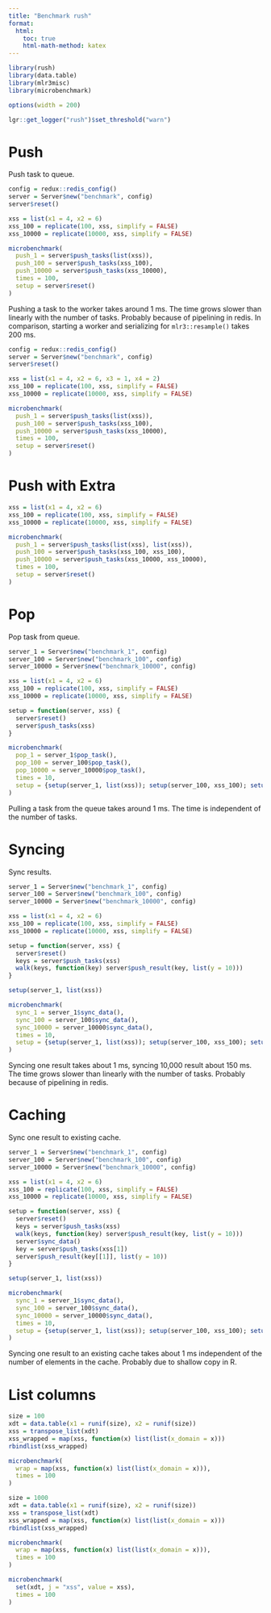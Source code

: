 ```yaml
---
title: "Benchmark rush"
format:
  html:
    toc: true
    html-math-method: katex
---
```


```r
library(rush)
library(data.table)
library(mlr3misc)
library(microbenchmark)

options(width = 200)

lgr::get_logger("rush")$set_threshold("warn")
```

# Push

Push task to queue.

```r
config = redux::redis_config()
server = Server$new("benchmark", config)
server$reset()

xss = list(x1 = 4, x2 = 6)
xss_100 = replicate(100, xss, simplify = FALSE)
xss_10000 = replicate(10000, xss, simplify = FALSE)

microbenchmark(
  push_1 = server$push_tasks(list(xss)),
  push_100 = server$push_tasks(xss_100),
  push_10000 = server$push_tasks(xss_10000),
  times = 100,
  setup = server$reset()
)
```

Pushing a task to the worker takes around 1 ms.
The time grows slower than linearly with the number of tasks.
Probably because of pipelining in redis.
In comparison, starting a worker and serializing for `mlr3::resample()` takes 200 ms.

```r
config = redux::redis_config()
server = Server$new("benchmark", config)
server$reset()

xss = list(x1 = 4, x2 = 6, x3 = 1, x4 = 2)
xss_100 = replicate(100, xss, simplify = FALSE)
xss_10000 = replicate(10000, xss, simplify = FALSE)

microbenchmark(
  push_1 = server$push_tasks(list(xss)),
  push_100 = server$push_tasks(xss_100),
  push_10000 = server$push_tasks(xss_10000),
  times = 100,
  setup = server$reset()
)
```

# Push with Extra

```r
xss = list(x1 = 4, x2 = 6)
xss_100 = replicate(100, xss, simplify = FALSE)
xss_10000 = replicate(10000, xss, simplify = FALSE)

microbenchmark(
  push_1 = server$push_tasks(list(xss), list(xss)),
  push_100 = server$push_tasks(xss_100, xss_100),
  push_10000 = server$push_tasks(xss_10000, xss_10000),
  times = 100,
  setup = server$reset()
)
```

# Pop

Pop task from queue.

```r
server_1 = Server$new("benchmark_1", config)
server_100 = Server$new("benchmark_100", config)
server_10000 = Server$new("benchmark_10000", config)

xss = list(x1 = 4, x2 = 6)
xss_100 = replicate(100, xss, simplify = FALSE)
xss_10000 = replicate(10000, xss, simplify = FALSE)

setup = function(server, xss) {
  server$reset()
  server$push_tasks(xss)
}

microbenchmark(
  pop_1 = server_1$pop_task(),
  pop_100 = server_100$pop_task(),
  pop_10000 = server_10000$pop_task(),
  times = 10,
  setup = {setup(server_1, list(xss)); setup(server_100, xss_100); setup(server_10000, xss_10000)}
)
```

Pulling a task from the queue takes around 1 ms.
The time is independent of the number of tasks.

# Syncing

Sync results.

```r
server_1 = Server$new("benchmark_1", config)
server_100 = Server$new("benchmark_100", config)
server_10000 = Server$new("benchmark_10000", config)

xss = list(x1 = 4, x2 = 6)
xss_100 = replicate(100, xss, simplify = FALSE)
xss_10000 = replicate(10000, xss, simplify = FALSE)

setup = function(server, xss) {
  server$reset()
  keys = server$push_tasks(xss)
  walk(keys, function(key) server$push_result(key, list(y = 10)))
}

setup(server_1, list(xss))

microbenchmark(
  sync_1 = server_1$sync_data(),
  sync_100 = server_100$sync_data(),
  sync_10000 = server_10000$sync_data(),
  times = 10,
  setup = {setup(server_1, list(xss)); setup(server_100, xss_100); setup(server_10000, xss_10000)}
)
```

Syncing one result takes about 1 ms, syncing 10,000 result about 150 ms.
The time grows slower than linearly with the number of tasks.
Probably because of pipelining in redis.

# Caching

Sync one result to existing cache.

```r
server_1 = Server$new("benchmark_1", config)
server_100 = Server$new("benchmark_100", config)
server_10000 = Server$new("benchmark_10000", config)

xss = list(x1 = 4, x2 = 6)
xss_100 = replicate(100, xss, simplify = FALSE)
xss_10000 = replicate(10000, xss, simplify = FALSE)

setup = function(server, xss) {
  server$reset()
  keys = server$push_tasks(xss)
  walk(keys, function(key) server$push_result(key, list(y = 10)))
  server$sync_data()
  key = server$push_tasks(xss[1])
  server$push_result(key[[1]], list(y = 10))
}

setup(server_1, list(xss))

microbenchmark(
  sync_1 = server_1$sync_data(),
  sync_100 = server_100$sync_data(),
  sync_10000 = server_10000$sync_data(),
  times = 10,
  setup = {setup(server_1, list(xss)); setup(server_100, xss_100); setup(server_10000, xss_10000)}
)
```

Syncing one result to an existing cache takes about 1 ms independent of the number of elements in the cache.
Probably due to shallow copy in R.

# List columns

```r
size = 100
xdt = data.table(x1 = runif(size), x2 = runif(size))
xss = transpose_list(xdt)
xss_wrapped = map(xss, function(x) list(list(x_domain = x)))
rbindlist(xss_wrapped)

microbenchmark(
  wrap = map(xss, function(x) list(list(x_domain = x))),
  times = 100
)

size = 1000
xdt = data.table(x1 = runif(size), x2 = runif(size))
xss = transpose_list(xdt)
xss_wrapped = map(xss, function(x) list(list(x_domain = x)))
rbindlist(xss_wrapped)

microbenchmark(
  wrap = map(xss, function(x) list(list(x_domain = x))),
  times = 100
)

microbenchmark(
  set(xdt, j = "xss", value = xss),
  times = 100
)
```

